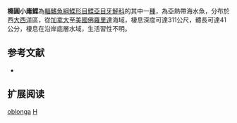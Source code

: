 {{Speciesbox
| name = 橢圓小庸鰈
| image = 
| image_width = 250px
| image_caption = 
| status = NE
| status_system = IUCN3.1
| genus = Hippoglossina
| species = oblonga
| authority = [[Mitchill|Mitchill]], 1815
| synonyms = *''Pleuronectes oblongus, Mitchill, 1815''
*''Paralichthys oblongus, Mitchill, 1815''
}}

'''橢圓小庸鰈'''為[[輻鰭魚綱|輻鰭魚綱]][[鰈形目|鰈形目]][[鰈亞目|鰈亞目]][[牙鮃科|牙鮃科]]的其中一[[種|種]]，為亞熱帶海水魚，分布於西[[大西洋|大西洋]]區，從[[加拿大|加拿大]]至[[美國|美國]][[佛羅里達|佛羅里達]]海域，棲息深度可達311公尺，體長可達41公分，棲息在沿岸底層水域，生活習性不明。

== 参考文献 ==
*{{FishBase_species|genus=Hippoglossina|species=oblonga|year=2014|month=3}}

== 扩展阅读 ==
{{refbegin}}
{{wikispecies-inline|Hippoglossina oblonga|橢圓小庸鰈}}
{{refend}}
{{Taxonbar|from=Q2482940}}

[[Category:小庸鰈屬|oblonga]]
[[Category:1815年描述的鱼类|H]]

{{魚類小作品}}